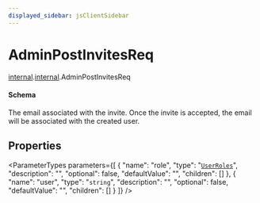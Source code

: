 ```yaml
---
displayed_sidebar: jsClientSidebar
---
```



# AdminPostInvitesReq

[internal](../../admin_discounts/modules/admin_discounts.internal.mdx).[internal](../modules/admin_discounts.internal.internal.mdx).AdminPostInvitesReq

#### Schema

The email associated with the invite. Once the invite is accepted, the email will be associated with the created user.

## Properties

<ParameterTypes parameters={[
  {
    "name": "role",
    "type": "[`UserRoles`](../enums/admin_auth.internal.UserRoles.mdx)",
    "description": "",
    "optional": false,
    "defaultValue": "",
    "children": []
  },
  {
    "name": "user",
    "type": "`string`",
    "description": "",
    "optional": false,
    "defaultValue": "",
    "children": []
  }
]} />
